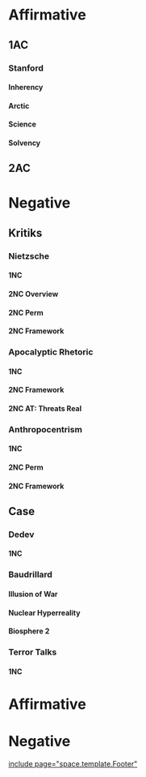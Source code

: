 =Affirmative= 
==1AC== 
===Stanford=== 
====Inherency==== 
====Arctic==== 
====Science==== 
====Solvency==== 
==2AC== 
=Negative= 
==Kritiks== 
===Nietzsche=== 
====1NC==== 
====2NC Overview==== 
====2NC Perm==== 
====2NC Framework==== 
===Apocalyptic Rhetoric=== 
====1NC==== 
====2NC Framework==== 
====2NC AT: Threats Real==== 
===Anthropocentrism=== 
====1NC==== 
====2NC Perm==== 
====2NC Framework==== 
==Case== 
===Dedev=== 
====1NC==== 
===Baudrillard=== 
====Illusion of War==== 
====Nuclear Hyperreality==== 
====Biosphere 2==== 
===Terror Talks=== 
====1NC==== 

=Affirmative= 

=Negative= 

[[include page="space.template.Footer"]]
